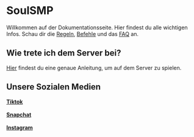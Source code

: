 
# SoulSMP
 Willkommen auf der Dokumentationsseite.
Hier findest du alle wichtigen Infos.
Schau dir die [Regeln](/regelwerk), [Befehle](/befehle) und das [FAQ](/faq) an.

 ## Wie trete ich dem Server bei?
 [Hier](/howtojoin) findest du eine genaue Anleitung, um auf dem Server zu spielen.

## Unsere Sozialen Medien

[**Tiktok**](#)<br></br>
[**Snapchat**](#)<br></br>
[**Instagram**](#)

